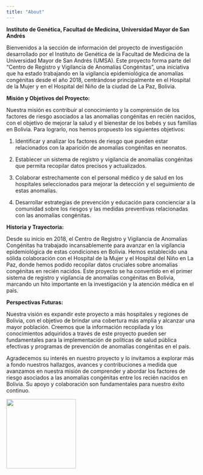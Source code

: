 ```yaml
---
title: "About"
---
```


**Instituto de Genética, Facultad de Medicina, Universidad Mayor de San Andrés**

Bienvenidos a la sección de información del proyecto de investigación desarrollado por el Instituto de Genética de la Facultad de Medicina de la Universidad Mayor de San Andrés (UMSA). Este proyecto forma parte del "Centro de Registro y Vigilancia de Anomalías Congénitas", una iniciativa que ha estado trabajando en la vigilancia epidemiológica de anomalías congénitas desde el año 2018, centrándose principalmente en el Hospital de la Mujer y en el Hospital del Niño de la ciudad de La Paz, Bolivia.

**Misión y Objetivos del Proyecto:**

Nuestra misión es contribuir al conocimiento y la comprensión de los factores de riesgo asociados a las anomalías congénitas en recién nacidos, con el objetivo de mejorar la salud y el bienestar de los bebés y sus familias en Bolivia. Para lograrlo, nos hemos propuesto los siguientes objetivos:

1.  Identificar y analizar los factores de riesgo que pueden estar relacionados con la aparición de anomalías congénitas en neonatos.

2.  Establecer un sistema de registro y vigilancia de anomalías congénitas que permita recopilar datos precisos y actualizados.

3.  Colaborar estrechamente con el personal médico y de salud en los hospitales seleccionados para mejorar la detección y el seguimiento de estas anomalías.

4.  Desarrollar estrategias de prevención y educación para concienciar a la comunidad sobre los riesgos y las medidas preventivas relacionadas con las anomalías congénitas.

**Historia y Trayectoria:**

Desde su inicio en 2018, el Centro de Registro y Vigilancia de Anomalías Congénitas ha trabajado incansablemente para avanzar en la vigilancia epidemiológica de estas condiciones en Bolivia. Hemos establecido una sólida colaboración con el Hospital de la Mujer y el Hospital del Niño en La Paz, donde hemos podido recopilar datos cruciales sobre anomalías congénitas en recién nacidos. Este proyecto se ha convertido en el primer sistema de registro y vigilancia de anomalías congénitas en Bolivia, marcando un hito importante en la investigación y la atención médica en el país.

**Perspectivas Futuras:**

Nuestra visión es expandir este proyecto a más hospitales y regiones de Bolivia, con el objetivo de brindar una cobertura más amplia y alcanzar una mayor población. Creemos que la información recopilada y los conocimientos adquiridos a través de este proyecto pueden ser fundamentales para la implementación de políticas de salud pública efectivas y programas de prevención de anomalías congénitas en el país.

Agradecemos su interés en nuestro proyecto y lo invitamos a explorar más a fondo nuestros hallazgos, avances y contribuciones a medida que avanzamos en nuestra misión de comprender y abordar los factores de riesgo asociados a las anomalías congénitas entre los recién nacidos en Bolivia. Su apoyo y colaboración son fundamentales para nuestro éxito continuo.

![](images/Instituto%20de%20genetica%20Sin%20fondo.png){fig-align="center" width="183"}
